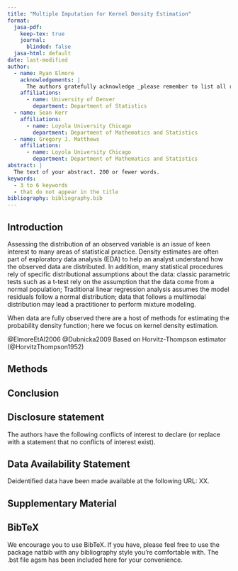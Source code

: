 ```yaml
---
title: "Multiple Imputation for Kernel Density Estimation"
format:
  jasa-pdf:
    keep-tex: true  
    journal:
      blinded: false
  jasa-html: default
date: last-modified
author:
  - name: Ryan Elmore
    acknowledgements: | 
      The authors gratefully acknowledge _please remember to list all relevant funding sources in the non-anonymized (unblinded) version_.
    affiliations:
      - name: University of Denver
        department: Department of Statistics
  - name: Sean Kerr
    affiliations:
      - name: Loyola University Chicago
        department: Department of Mathematics and Statistics
  - name: Gregory J. Matthews
    affiliations:
      - name: Loyola University Chicago
        department: Department of Mathematics and Statistics
abstract: |
  The text of your abstract. 200 or fewer words.
keywords:
  - 3 to 6 keywords
  - that do not appear in the title
bibliography: bibliography.bib  
---
```


## Introduction {#sec-intro}

Assessing the distribution of an observed variable is an issue of keen interest to many areas of statistical practice.  Density estimates are often part of exploratory data analysis (EDA) to help an analyst understand how the observed data are distributed.  In addition, many statistical procedures rely of specific distributional assumptions about the data:  classic parametric tests such as a t-test rely on the assumption that the data come from a normal population;  Traditional linear regression analysis assumes the model residuals follow a normal distribution; data that follows a multimodal distribution may lead a practitioner to perform mixture modeling.  

When data are fully observed there are a host of methods for estimating the probability density function; here we focus on kernel density estimation.  

<!-- Note to self: What about qq plots in the presence of missing data.  You can use density estimation as a regression diagnostic.  What about other regression diagnostics like a qq plot?  -->


@ElmoreEtAl2006
@Dubnicka2009 Based on Horvitz-Thompson estimator (@HorvitzThompson1952)


## Methods {#sec-meth}




## Conclusion {#sec-conc}

## Disclosure statement

The authors have the following conflicts of interest to declare (or replace with a statement that no conflicts of interest exist).

## Data Availability Statement

Deidentified data have been made available at the following URL: XX.

## Supplementary Material {.supplementary}


## BibTeX 

We encourage you to use BibTeX.
If you have, please feel free to use the package natbib with any bibliography style you're comfortable with. The .bst file agsm has been included here for your convenience. 
